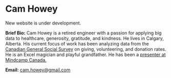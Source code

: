 <SEO title="Welcome" />

# Cam Howey

New website is under development.

**Brief Bio:** Cam Howey is a retired engineer with a passion for applying big data to healthcare, generosity, gratitude, and kindness. He lives in Calgary, Alberta. His current focus of work has been analyzing data from the [Canadian General Social Survey](https://www150.statcan.gc.ca/n1/en/catalogue/89F0115X) on giving, volunteering, and donation rates. He is an Excel magician and playful grandfather. He has been a [presenter at Mindcamp Canada.](https://www.mindcamp.org/presenters/past-presenters/?leader=howey_cam)

**Email:** [cam.howey@gmail.com](mailto:cam.howey@gmail.com)
